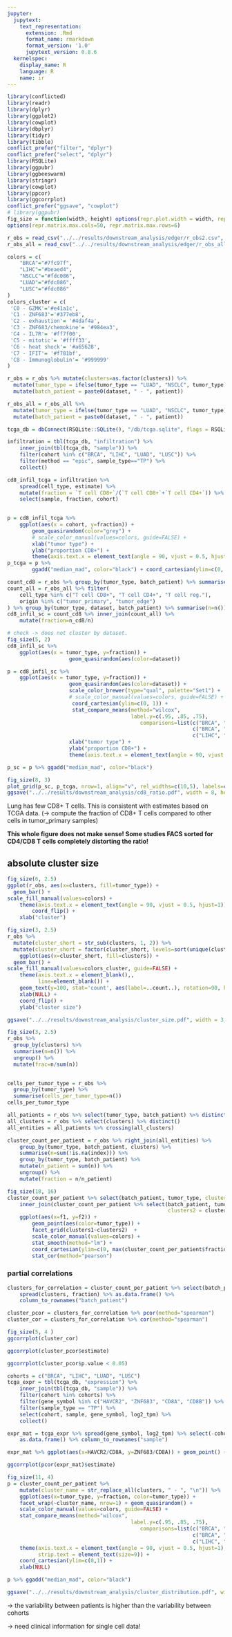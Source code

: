 ```yaml
---
jupyter:
  jupytext:
    text_representation:
      extension: .Rmd
      format_name: rmarkdown
      format_version: '1.0'
      jupytext_version: 0.8.6
  kernelspec:
    display_name: R
    language: R
    name: ir
---
```


```r
library(conflicted)
library(readr)
library(dplyr)
library(ggplot2)
library(cowplot)
library(dbplyr)
library(tidyr)
library(tibble)
conflict_prefer("filter", "dplyr")
conflict_prefer("select", "dplyr")
library(RSQLite)
library(ggpubr)
library(ggbeeswarm)
library(stringr)
library(cowplot)
library(ppcor)
library(ggcorrplot)
conflict_prefer("ggsave", "cowplot")
# library(ggpubr)
fig_size = function(width, height) options(repr.plot.width = width, repr.plot.height = height)
options(repr.matrix.max.cols=50, repr.matrix.max.rows=6)
```

```r
r_obs = read_csv("../../results/downstream_analysis/edger/r_obs2.csv", guess_max=100000)
r_obs_all = read_csv("../../results/downstream_analysis/edger/r_obs_all.csv", guess_max=1000000)
```

```r
colors = c(
    "BRCA"="#7fc97f",
    "LIHC"="#beaed4",
    "NSCLC"="#fdc086",
    "LUAD"="#fdc086",
    "LUSC"="#fdc086"
)
colors_cluster = c(
 'C0 - GZMK'='#e41a1c',
 'C1 - ZNF683'='#377eb8',
 'C2 - exhaustion'= '#4daf4a',
 'C3 - ZNF683/chemokine'= '#984ea3',
 'C4 - IL7R'= '#ff7f00',
 'C5 - mitotic'= '#ffff33',
 'C6 - heat shock'= '#a65628',
 'C7 - IFIT'= '#f781bf',
 'C8 - Immunoglobulin'= '#999999'
)
```

```r
r_obs = r_obs %>% mutate(clusters=as.factor(clusters)) %>%
  mutate(tumor_type = ifelse(tumor_type == "LUAD", "NSCLC", tumor_type)) %>%
  mutate(batch_patient = paste0(dataset, " - ", patient))
```

```r
r_obs_all = r_obs_all %>% 
  mutate(tumor_type = ifelse(tumor_type == "LUAD", "NSCLC", tumor_type)) %>%
  mutate(batch_patient = paste0(dataset, " - ", patient))
```

```r
tcga_db = dbConnect(RSQLite::SQLite(), "/db/tcga.sqlite", flags = RSQLite::SQLITE_RO)
```

```r
infiltration = tbl(tcga_db, "infiltration") %>% 
    inner_join(tbl(tcga_db, "sample")) %>%
    filter(cohort %in% c("BRCA", "LIHC", "LUAD", "LUSC")) %>%
    filter(method == "epic", sample_type=="TP") %>% 
    collect()
```

```r
cd8_infil_tcga = infiltration %>% 
    spread(cell_type, estimate) %>%
    mutate(fraction = `T cell CD8+`/(`T cell CD8+`+`T cell CD4+`)) %>%
    select(sample, fraction, cohort)
    
```

```r
p = cd8_infil_tcga %>% 
    ggplot(aes(x = cohort, y=fraction)) + 
        geom_quasirandom(color="grey") + 
        # scale_color_manual(values=colors, guide=FALSE) + 
        xlab("tumor type") + 
        ylab("proportion CD8+") + 
        theme(axis.text.x = element_text(angle = 90, vjust = 0.5, hjust=1))
p_tcga = p %>%
        ggadd("median_mad", color="black") + coord_cartesian(ylim=c(0, 1))
```

```r
count_cd8 = r_obs %>% group_by(tumor_type, batch_patient) %>% summarise(n_cd8=n())
count_all = r_obs_all %>% filter(
    cell_type %in% c("T cell CD8+", "T cell CD4+", "T cell reg."),
    origin %in% c("tumor_primary", "tumor_edge")
) %>% group_by(tumor_type, dataset, batch_patient) %>% summarise(n=n())
cd8_infil_sc = count_cd8 %>% inner_join(count_all) %>% 
    mutate(fraction=n_cd8/n)
```

```r
# check -> does not cluster by dataset. 
fig_size(5, 2)
cd8_infil_sc %>% 
    ggplot(aes(x = tumor_type, y=fraction)) + 
                    geom_quasirandom(aes(color=dataset)) 
```

```r
p = cd8_infil_sc %>% 
    ggplot(aes(x = tumor_type, y=fraction)) + 
                    geom_quasirandom(aes(color=dataset)) + 
                    scale_color_brewer(type="qual", palette="Set1") + 
                    # scale_color_manual(values=colors, guide=FALSE) + 
                     coord_cartesian(ylim=c(0, 1)) + 
                     stat_compare_means(method="wilcox",
                                        label.y=c(.95, .85, .75),
                                           comparisons=list(c("BRCA", "LIHC"),
                                                            c("BRCA", "NSCLC"),
                                                            c("LIHC", "NSCLC"))) + 
                    xlab("tumor type") + 
                    ylab("proportion CD8+") + 
                    theme(axis.text.x = element_text(angle = 90, vjust = 0.5, hjust=1))

p_sc = p %>% ggadd("median_mad", color="black")
```

```r
fig_size(8, 3)
plot_grid(p_sc, p_tcga, nrow=1, align="v", rel_widths=c(10,5), labels=c("A", "B"))
ggsave("../../results/downstream_analysis/cd8_ratio.pdf", width = 8, height = 3)
```

Lung has few CD8+ T cells. This is consistent with estimates based on TCGA data. 
(-> compute the fraction of CD8+ T cells compared to other cells in tumor_primary samples) 

**This whole figure does not make sense! Some studies FACS sorted for CD4/CD8 T cells completely distorting  the ratio! **


## absolute cluster size

```r
fig_size(6, 2.5)
ggplot(r_obs, aes(x=clusters, fill=tumor_type)) + 
  geom_bar() +
scale_fill_manual(values=colors) + 
    theme(axis.text.x = element_text(angle = 90, vjust = 0.5, hjust=1)) + 
        coord_flip() + 
    xlab("cluster")
```

```r
fig_size(3, 2.5)
r_obs %>% 
  mutate(cluster_short = str_sub(clusters, 1, 2)) %>% 
  mutate(cluster_short = factor(cluster_short, levels=sort(unique(cluster_short), decreasing = TRUE))) %>% 
    ggplot(aes(x=cluster_short, fill=clusters)) + 
  geom_bar() +
scale_fill_manual(values=colors_cluster, guide=FALSE) + 
    theme(axis.text.x = element_blank(),,
          line=element_blank()) +
    geom_text(y=100, stat='count', aes(label=..count..), rotation=90, hjust=0) + 
    xlab(NULL) + 
    coord_flip() + 
    ylab("cluster size")

ggsave("../../results/downstream_analysis/cluster_size.pdf", width = 3, height = 2.5)
```

```r
fig_size(3, 2.5)
r_obs %>% 
  group_by(clusters) %>% 
  summarise(n=n()) %>%
  ungroup() %>%
  mutate(frac=n/sum(n))
 
```

```r
cells_per_tumor_type = r_obs %>% 
  group_by(tumor_type) %>%
  summarise(cells_per_tumor_type=n())
cells_per_tumor_type
```

```r
all_patients = r_obs %>% select(tumor_type, batch_patient) %>% distinct()
all_clusters = r_obs %>% select(clusters) %>% distinct()
all_entities = all_patients %>% crossing(all_clusters)
```

```r
cluster_count_per_patient = r_obs %>% right_join(all_entities) %>% 
    group_by(tumor_type, batch_patient, clusters) %>% 
    summarise(n=sum(!is.na(index))) %>% 
    group_by(tumor_type, batch_patient) %>% 
    mutate(n_patient = sum(n)) %>% 
    ungroup() %>%
    mutate(fraction = n/n_patient)
```

```r
fig_size(18, 16)
cluster_count_per_patient %>% select(batch_patient, tumor_type, clusters1 = clusters, f1=fraction) %>% 
    inner_join(cluster_count_per_patient %>% select(batch_patient, tumor_type, 
                                                    clusters2 = clusters, f2=fraction)) %>%
    ggplot(aes(x=f1, y=f2)) + 
        geom_point(aes(color=tumor_type)) +
        facet_grid(clusters1~clusters2)  +
        scale_color_manual(values=colors) + 
        stat_smooth(method="lm") +
        coord_cartesian(ylim=c(0, max(cluster_count_per_patient$fraction))) + 
        stat_cor(method="pearson")
```

### partial correlations

```r
clusters_for_correlation = cluster_count_per_patient %>% select(batch_patient, clusters, fraction) %>% 
    spread(clusters, fraction) %>% as.data.frame() %>%
    column_to_rownames("batch_patient")

cluster_pcor = clusters_for_correlation %>% pcor(method="spearman")
cluster_cor = clusters_for_correlation %>% cor(method="spearman")
```

```r
fig_size(5, 4 )
ggcorrplot(cluster_cor)
```

```r
ggcorrplot(cluster_pcor$estimate)
```

```r
ggcorrplot(cluster_pcor$p.value < 0.05)
```

```r
cohorts = c("BRCA", "LIHC", "LUAD", "LUSC")
tcga_expr = tbl(tcga_db, "expression") %>% 
    inner_join(tbl(tcga_db, "sample")) %>% 
    filter(cohort %in% cohorts) %>%
    filter(gene_symbol %in% c("HAVCR2", "ZNF683", "CD8A", "CD8B")) %>%
    filter(sample_type == "TP") %>% 
    select(cohort, sample, gene_symbol, log2_tpm) %>%
    collect()
```

```r
expr_mat = tcga_expr %>% spread(gene_symbol, log2_tpm) %>% select(-cohort) %>% 
    as.data.frame() %>% column_to_rownames("sample") 
```

```r
expr_mat %>% ggplot(aes(x=HAVCR2/CD8A, y=ZNF683/CD8A)) + geom_point() + stat_cor() + stat_smooth(method='lm')
```

```r
ggcorrplot(pcor(expr_mat)$estimate)
```

```r
fig_size(11, 4)
p = cluster_count_per_patient %>% 
    mutate(cluster_name = str_replace_all(clusters, " - ", "\n")) %>% 
    ggplot(aes(x=tumor_type, y=fraction, color=tumor_type)) + 
    facet_wrap(~cluster_name, nrow=1) + geom_quasirandom() + 
    scale_color_manual(values=colors, guide=FALSE) + 
    stat_compare_means(method="wilcox",
                                        label.y=c(.95, .85, .75),
                                           comparisons=list(c("BRCA", "LIHC"),
                                                            c("BRCA", "NSCLC"),
                                                            c("LIHC", "NSCLC"))) + 
    theme(axis.text.x = element_text(angle = 90, vjust = 0.5, hjust=1),
          strip.text = element_text(size=9)) + 
    coord_cartesian(ylim=c(0,1)) + 
    xlab(NULL)

p %>% ggadd("median_mad", color="black")

ggsave("../../results/downstream_analysis/cluster_distribution.pdf", width = 11, height = 4)
```

-> the variability between patients is higher than the variability between cohorts

-> need clinical information for single cell data! 

```r

```
